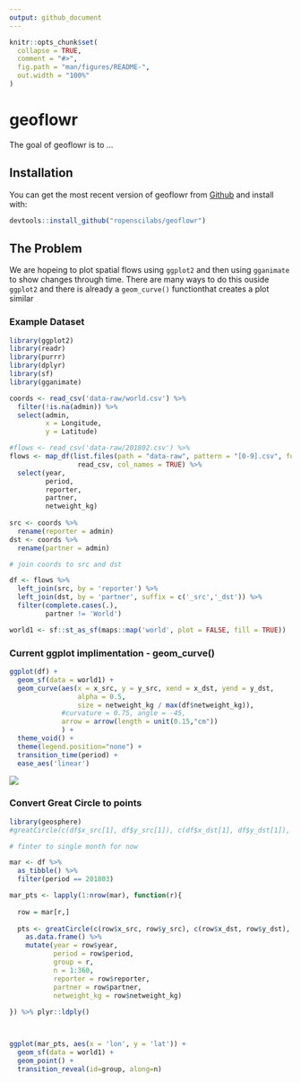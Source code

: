 ```yaml
---
output: github_document
---
```


<!-- README.md is generated from README.Rmd. Please edit that file -->

```r
knitr::opts_chunk$set(
  collapse = TRUE,
  comment = "#>",
  fig.path = "man/figures/README-",
  out.width = "100%"
)
```
# geoflowr

The goal of geoflowr is to ...

## Installation

You can get the most recent version of geoflowr from [Github](https://github.com/ropenscilabs/geoflowr)  and install with:

``` r
devtools::install_github("ropenscilabs/geoflowr")
```

## The Problem

We are hopeing to plot spatial flows using `ggplot2` and then using `gganimate` to show changes through time. There are many ways to do this ouside `ggplot2` and there is already a `geom_curve()` functionthat creates a plot similar    


### Example Dataset

```r

library(ggplot2)
library(readr)
library(purrr)
library(dplyr)
library(sf)
library(gganimate)

coords <- read_csv('data-raw/world.csv') %>% 
  filter(!is.na(admin)) %>%
  select(admin,
         x = Longitude, 
         y = Latitude)

#flows <- read_csv('data-raw/201802.csv') %>%
flows <- map_df(list.files(path = "data-raw", pattern = "[0-9].csv", full.names = TRUE), 
                 read_csv, col_names = TRUE) %>%
  select(year,
         period,
         reporter,
         partner,
         netweight_kg)
  
src <- coords %>%
  rename(reporter = admin)
dst <- coords %>% 
  rename(partner = admin)

# join coords to src and dst

df <- flows %>%
  left_join(src, by = 'reporter') %>%
  left_join(dst, by = 'partner', suffix = c('_src','_dst')) %>%
  filter(complete.cases(.),
         partner != 'World')

world1 <- sf::st_as_sf(maps::map('world', plot = FALSE, fill = TRUE))

```



### Current ggplot implimentation - geom_curve()


```r

ggplot(df) + 
  geom_sf(data = world1) +
  geom_curve(aes(x = x_src, y = y_src, xend = x_dst, yend = y_dst, 
                 alpha = 0.5,
                 size = netweight_kg / max(df$netweight_kg)),
             #curvature = 0.75, angle = -45,
             arrow = arrow(length = unit(0.15,"cm"))
             ) +
  theme_void() + 
  theme(legend.position="none") +
  transition_time(period) +
  ease_aes('linear')


```


![](images/first_attempt.gif)


### Convert Great Circle to points

```r

library(geosphere)
#greatCircle(c(df$x_src[1], df$y_src[1]), c(df$x_dst[1], df$y_dst[1]), n=360, sp=FALSE)

# finter to single month for now

mar <- df %>% 
  as_tibble() %>%
  filter(period == 201803) 

mar_pts <- lapply(1:nrow(mar), function(r){
  
  row = mar[r,]
  
  pts <- greatCircle(c(row$x_src, row$y_src), c(row$x_dst, row$y_dst), n=360, sp=FALSE) %>%
    as.data.frame() %>%
    mutate(year = row$year,
           period = row$period,
           group = r,
           n = 1:360,
           reporter = row$reporter,
           partner = row$partner,
           netweight_kg = row$netweight_kg)
    
}) %>% plyr::ldply()



ggplot(mar_pts, aes(x = 'lon', y = 'lat')) + 
  geom_sf(data = world1) +
  geom_point() +
  transition_reveal(id=group, along=n)



```
